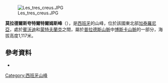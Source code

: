 [[Image:Les_tres_creus.JPG|right]]

{{Coord|41|19|44|N|1|3|57|E|display=title}}

'''莫拉德爾斯夸特爾特爾姆斯峰'''（{{lang-ca|Mola d'Estat}}），是[[西班牙|西班牙]]的山峰，位於該國東北部[[加泰羅尼亞|加泰羅尼亞]]，處於[[賓沃迪|賓沃迪]]和[[蒙特夫蘭克|蒙特夫蘭克]]之間，屬於[[普拉德斯山脈|普拉德斯山脈]]中[[博斯卡山脈|博斯卡山脈]]的一部分，海拔高度1,117米。

==參考資料==
*{{cite web|url=http://www.icc.cat/portal/vissir |title=Mapa Topogràfic de Catalunya|publisher= Institut Cartogràfic de Catalunya|accessdate=May 22, 2010}}

{{Spain-geo-stub}}
[[Category:西班牙山峰|Category:西班牙山峰]]
